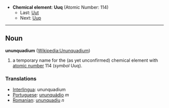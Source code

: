 *'''Chemical element''': '''Uuq''' (Atomic Number: 114)
**Last: [[Ununtrium|Uut]]
**Next: [[Ununpentium|Uup]]
----
== Noun ==
'''ununquadium''' ([[en:Ununquadium|Wikipedia:Ununquadium]])

# a temporary name for the (as yet unconfirmed) chemical element with [[atomic number]] 114 (''symbol'' Uuq).

===Translations===
*[[Interlingua]]: ununquadium
*[[Portuguese]]: [[ununquádio]] ''m''
*[[Romanian]]: [[ununquadiu]] ''n''